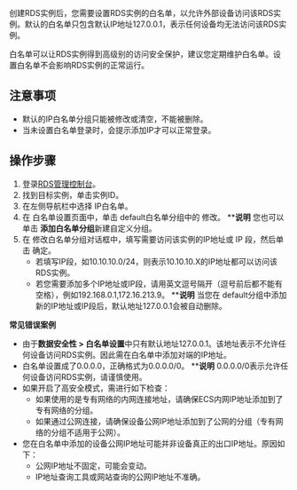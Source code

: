 创建RDS实例后，您需要设置RDS实例的白名单，以允许外部设备访问该RDS实例。默认的白名单只包含默认IP地址127.0.0.1，表示任何设备均无法访问该RDS实例。

白名单可以让RDS实例得到高级别的访问安全保护，建议您定期维护白名单。设置白名单不会影响RDS实例的正常运行。

## 注意事项

* 默认的IP白名单分组只能被修改或清空，不能被删除。
* 当未设置白名单登录时，会提示添加IP才可以正常登录。

## 操作步骤

1. 登录[RDS管理控制台](https://portal.qiniu.com/qvm/db/rds)。
2. 找到目标实例，单击实例ID。
3. 在左侧导航栏中选择
    IP白名单。
5. 在
    白名单设置页面中，单击
    default白名单分组中的
    修改。 
    ****说明** 您也可以单击 **添加白名单分组**新建自定义分组。  
6. 在
    修改白名单分组对话框中，填写需要访问该实例的IP地址或 IP 段，然后单击
    确定。 
    * 若填写IP段，如10.10.10.0/24，则表示10.10.10.X的IP地址都可以访问该RDS实例。
    * 若您需要添加多个IP地址或IP段，请用英文逗号隔开（逗号前后都不能有空格），例如192.168.0.1,172.16.213.9。
    ****说明** 当您在 
    default分组中添加新的IP地址或IP段后，默认地址127.0.0.1会被自动删除。  

**常见错误案例**

* 由于**数据安全性 > 白名单设置**中只有默认地址127.0.0.1。该地址表示不允许任何设备访问RDS实例。因此需在白名单中添加对端的IP地址。
* 白名单设置成了0.0.0.0，正确格式为0.0.0.0/0。 
    ****说明** 0.0.0.0/0表示允许任何设备访问RDS实例，请谨慎使用。
* 如果开启了高安全模式，需进行如下检查： 
    * 如果使用的是专有网络的内网连接地址，请确保ECS内网IP地址添加到了专有网络的分组。
    * 如果通过公网连接，请确保设备公网IP地址添加到了公网的分组（专有网络的分组不适用于公网）。
* 您在白名单中添加的设备公网IP地址可能并非设备真正的出口IP地址。原因如下： 
    * 公网IP地址不固定，可能会变动。
    * IP地址查询工具或网站查询的公网IP地址不准确。